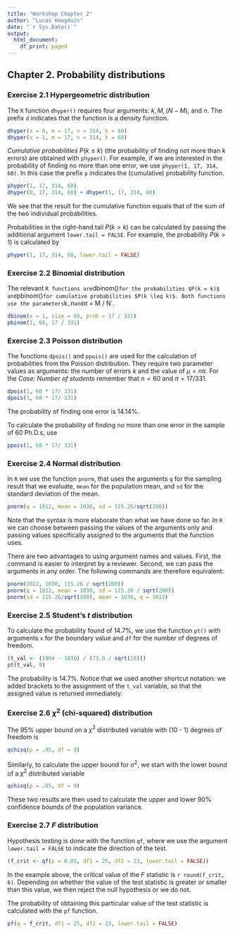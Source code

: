 ```yaml
---
title: "Workshop Chapter 2"
author: "Lucas Hoogduin"
date: "`r Sys.Date()`"
output:
  html_document:
    df_print: paged
---
```

 
## Chapter 2. Probability distributions
 
### Exercise 2.1 Hypergeometric distribution
 
The `R` function `dhyper()` requires four arguments: $k, M, (N - M)$, and $n$.
The prefix `d` indicates that the function is a density function.
 
```r
dhyper(x = 0, m = 17, n = 314, k = 60)
dhyper(x = 1, m = 17, n = 314, k = 60)
```
*Cumulative probabilities* $P(k \leq k)$ (the probability of finding not more than $k$ errors) are obtained with `phyper()`. For example, if we are interested in the probability of finding no more than one error, we use `phyper(1, 17, 314, 60)`. In this case the prefix `p` indicates the (cumulative) probability function.
```r
phyper(1, 17, 314, 60)
dhyper(0, 17, 314, 60) + dhyper(1, 17, 314, 60)
```
 
We see that the result for the cumulative function equals that of the sum of the two individual probabilities.
 
Probabilities in the right-hand tail $P(k > k)$ can be calculated by passing the additional argument `lower.tail = FALSE`. For example, the probability $P(k > 1)$ is calculated by
 
```r
phyper(1, 17, 314, 60, lower.tail = FALSE)
```
 
### Exercise 2.2 Binomial distribution
 
The relevant `R functions are `dbinom()` for the probabilities $P(k = k)$ and `pbinom()` for cumulative probabilities $P(k \leq k)$. Both functions use the parameters `k`, `n` and `$\pi$ = M / N`.
 
```r
dbinom(x = 1, size = 60, prob = 17 / 331)
pbinom(1, 60, 17 / 331)
```
 
### Exercise 2.3 Poisson distribution
 
The functions `dpois()` and `ppois()` are used for the calculation of probabilities from the Poisson distribution.
They require two parameter values as arguments: the number of errors $k$ and the value of $\mu = n\pi$.
For the *Case: Number of students* remember that $n = 60$ and $\pi = 17 / 331$.
 
```r
dpois(1, 60 * 17/ 331)
dpois(3, 60 * 17/ 331)
```
 
The probability of finding one error is 14.14%.
 
To calculate the probability of finding no more than one error in the sample of 60 Ph.D.s, use
 
```r
ppois(1, 60 * 17/ 331)
```
 
### Exercise 2.4 Normal distribution
 
In `R` we use the function `pnorm`, that uses the arguments `q` for the sampling result that we evaluate, `mean` for the population mean, and `sd` for the standard deviation of the mean.
 
```r
pnorm(q = 1012, mean = 1030, sd = 115.26/sqrt(200))
```
 
Note that the syntax is more elaborate than what we have done so far. In `R` we can choose between passing the values of the arguments only and passing values specifically assigned to the arguments that the function uses.
 
There are two advantages to using argument names and values. First, the command is easier to interpret by a reviewer. Second, we can pass the arguments in any order. The following commands are therefore equivalent:
 
```r
pnorm(1012, 1030, 115.26 / sqrt(200))
pnorm(q = 1012, mean = 1030, sd = 115.26 / sqrt(200))
pnorm(sd = 115.26/sqrt(200), mean = 1030, q = 1012)
```
 
### Exercise 2.5 Student's $t$ distribution
 
To calculate the probability found of 14.7%, we use the function `pt()` with arguments `x` for the boundary value and `df` for the number of degrees of freedom.
 
```r
(t_val <- (1004 - 1030) / (73.8 / sqrt(10)))
pt(t_val, 9)
```
 
The probability is 14.7%. Notice that we used another shortcut notation: we added brackets to the assignment of the `t_val` variable, so that the assigned value is returned immediately.
 
### Exercise 2.6 $\chi^2$ (chi-squared) distribution
 
The 95\% upper bound on a $\chi^2$ distributed variable with (10 - 1) degrees of freedom is
 
```r
qchisq(p = .95, df = 9)
```
 
Similarly, to calculate the upper bound for $\sigma^2$, we start with the lower bound of a $\chi^2$ distributed variable
 
```r
qchisq(p = .05, df = 9)
```
 
These two results are then used to calculate the upper and lower 90\% confidence bounds of the population variance.
 
### Exercise 2.7 $F$ distribution
 
Hypothesis testing is done with the function `qf`, where we use the argument `lower.tail = FALSE` to indicate the direction of the test.
 
```r
(f_crit <- qf(p = 0.05, df1 = 25, df2 = 23, lower.tail = FALSE))
```
 
In the example above, the critical value of the $F$ statistic is `r round(f_crit, 6)`. Depending on whether the value of the test statistic is greater or smaller than this value, we then reject the null hypothesis or we do not.
 
The probability of obtaining this particular value of the test statistic is calculated with the `pf` function.
 
```r
pf(q = f_crit, df1 = 25, df2 = 23, lower.tail = FALSE)
```

